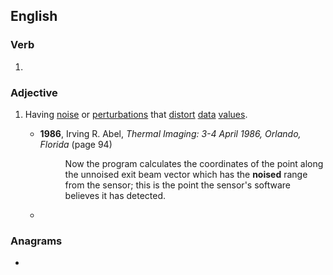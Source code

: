 ==English==

===Verb===
{{head|en|verb form}}

# {{en-past of|noise}}

===Adjective===
{{en-adj|-}}

# Having [[noise]] or [[perturbation]]s that [[distort]] [[data]] [[value]]s. 
#: {{ant|en|unnoised}}
#* '''1986''', Irving R. Abel, ''Thermal Imaging: 3-4 April 1986, Orlando, Florida'' (page 94)
#*: Now the program calculates the coordinates of the point along the unnoised exit beam vector which has the '''noised''' range from the sensor; this is the point the sensor's software believes it has detected.
#* {{quote-book|en|year=2012| title=Essays and Surveys in Metaheuristics |author=Celso C. Ribeiro, ‎Pierre Hansen | page=254| passage=The first variant consists in alternating '''noised''' phases with unnoised descents. More precisely, in order to stay closer to the original function ''f'', we may apply a given number ''v'' of elementary transformations with respect to the '''noised''' function ''f<sub>noised</sub>, then a descent with respect to f until a local minimum is reached, then again ''v'' '''noised''' trials, then a descent with respect to ''f'', and so on.}}

===Anagrams===
* {{anagrams|en|a=deinos|Denios|Edison|Eidson|diones|does in|inodes|no side|on side|on-side|onside}}